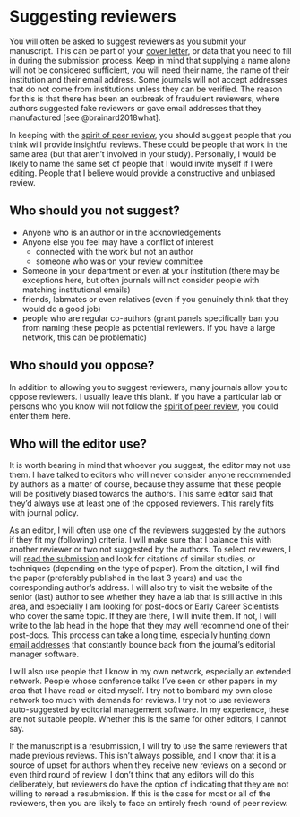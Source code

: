 # Suggesting reviewers {#suggestreviewers}

You will often be asked to suggest reviewers as you submit your manuscript. This can be part of your [cover letter](#letter), or data that you need to fill in during the submission process. Keep in mind that supplying a name alone will not be considered sufficient, you will need their name, the name of their institution and their email address. Some journals will not accept addresses that do not come from institutions unless they can be verified. The reason for this is that there has been an outbreak of fraudulent reviewers, where authors suggested fake reviewers or gave email addresses that they manufactured [see @brainard2018what]. 

In keeping with the [spirit of peer review](#spirit), you should suggest people that you think will provide insightful reviews. These could be people that work in the same area (but that aren't involved in your study). Personally, I would be likely to name the same set of people that I would invite myself if I were editing. People that I believe would provide a constructive and unbiased review. 

## Who should you not suggest?

 - Anyone who is an author or in the acknowledgements
 - Anyone else you feel may have a conflict of interest 
   + connected with the work but not an author
   + someone who was on your review committee
 - Someone in your department or even at your institution (there may be exceptions here, but often journals will not consider people with matching institutional emails)
 - friends, labmates or even relatives (even if you genuinely think that they would do a good job)
 - people who are regular co-authors (grant panels specifically ban you from naming these people as potential reviewers. If you have a large network, this can be problematic)
 
## Who should you oppose?

In addition to allowing you to suggest reviewers, many journals allow you to oppose reviewers. I usually leave this blank. If you have a particular lab or persons who you know will not follow the [spirit of peer review](#spirit), you could enter them here. 
 
 
## Who will the editor use?
It is worth bearing in mind that whoever you suggest, the editor may not use them. I have talked to editors who will never consider anyone recommended by authors as a matter of course, because they assume that these people will be positively biased towards the authors. This same editor said that they'd always use at least one of the opposed reviewers. This rarely fits with journal policy. 

As an editor, I will often use one of the reviewers suggested by the authors if they fit my (following) criteria. I will make sure that I balance this with another reviewer or two not suggested by the authors. To select reviewers, I will [read the submission](#editors) and look for citations of similar studies, or techniques (depending on the type of paper). From the citation, I will find the paper (preferably published in the last 3 years) and use the corresponding author's address. I will also try to visit the website of the senior (last) author to see whether they have a lab that is still active in this area, and especially I am looking for post-docs or Early Career Scientists who cover the same topic. If they are there, I will invite them. If not, I will write to the lab head in the hope that they may well recommend one of their post-docs. This process can take a long time, especially [hunting down email addresses](#website) that constantly bounce back from the journal's editorial manager software. 

I will also use people that I know in my own network, especially an extended network. People whose conference talks I've seen or other papers in my area that I have read or cited myself. I try not to bombard my own close network too much with demands for reviews. I try not to use reviewers auto-suggested by editorial management software. In my experience, these are not suitable people. Whether this is the same for other editors, I cannot say.

If the manuscript is a resubmission, I will try to use the same reviewers that made previous reviews. This isn't always possible, and I know that it is a source of upset for authors when they receive new reviews on a second or even third round of review. I don't think that any editors will do this deliberately, but reviewers do have the option of indicating that they are not willing to reread a resubmission. If this is the case for most or all of the reviewers, then you are likely to face an entirely fresh round of peer review. 
